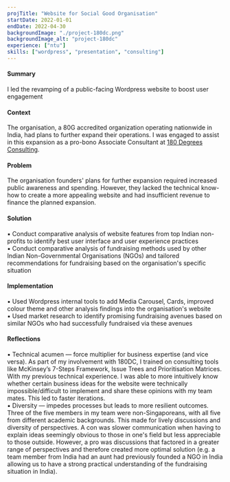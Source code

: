 ```yaml
---
projTitle: "Website for Social Good Organisation"
startDate: 2022-01-01
endDate: 2022-04-30
backgroundImage: "./project-180dc.png"
backgroundImage_alt: "project-180dc"
experience: ["ntu"]
skills: ["wordpress", "presentation", "consulting"]
---
```


<h4>Summary</h4>
    <div>
    I led the revamping of a public-facing Wordpress website to boost user engagement
    </div>

<h4>Context</h4>
    <div>
    The organisation, a 80G accredited organization operating nationwide in India, had plans to further expand their operations. 
    I was engaged to assist in this expansion as a pro-bono Associate Consultant at <a href="https://180dc.org">180 Degrees Consulting</a>.
    </div>

<h4>Problem</h4>
    <div>
    The organisation founders' plans for further expansion required increased public awareness and spending. 
    However, they lacked the technical know-how to create a more appealing website and had insufficient revenue to finance the planned expansion.
    </div>

<h4>Solution</h4>
    <div>
    ▪ Conduct comparative analysis of website features from top Indian non-profits to identify best user interface and user experience practices <br/>
    ▪ Conduct comparative analysis of fundraising methods used by other Indian Non-Governmental Organisations (NGOs) and tailored recommendations for fundraising based on the organisation's specific situation
    </div>

<h4>Implementation</h4>
    <div>
    ▪ Used Wordpress internal tools to add Media Carousel, Cards, improved colour theme and other analysis findings into the organisation's website<br/>
    ▪ Used market research to identify promising fundraising avenues based on similar NGOs who had successfully fundraised via these avenues
    </div>
    
<h4>Reflections</h4>
    <div>
    ▪ Technical acumen — force multiplier for business expertise (and vice versa). As part of my involvement with 180DC, I trained on consulting tools like McKinsey’s 7-Steps Framework, Issue Trees and Prioritisation Matrices. With my previous technical experience. I was able to more intuitively know whether certain business ideas for the website were technically impossible/difficult to implement and share these opinions with my team mates. This led to faster iterations.<br/>
    ▪ Diversity — impedes processes but leads to more resilient outcomes. 
    Three of the five members in my team were non-Singaporeans, with all five from different academic backgrounds. This made for lively discussions and diversity of perspectives. A con was slower communication when having to explain ideas seemingly obvious to those in one's field but less appreciable to those outside. However, a pro was discussions that factored in a greater range of perspectives and therefore created more optimal solution (e.g. a team member from India had an aunt had previously founded a NGO in India allowing us to have a strong practical understanding of the fundraising situation in India).
    </div>